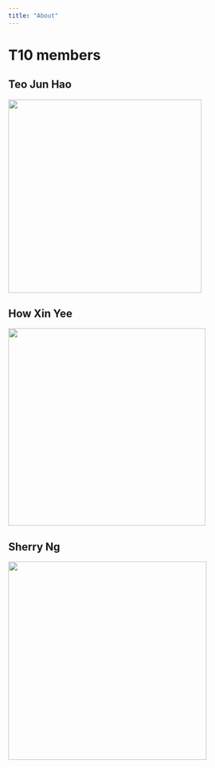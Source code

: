 ```yaml
---
title: "About"
---
```


# T10 members

## Teo Jun Hao

![](images/JH.png){width="388"}

## How Xin Yee

![](images/XY.png){width="396"}

## Sherry Ng

![](images/S.png){width="398"}
